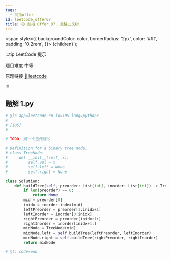 ```yaml
---
tags:
  - 剑指offer
id: leetcode_offer07
title: 🟡 剑指 Offer 07. 重建二叉树
---
```


  <span
    style={{
      backgroundColor: color,
      borderRadius: '2px',
      color: '#fff',
      padding: '0.2rem',
    }}>
    {children}
  </span>
);

:::tip LeetCode 提示

题目难度 <Highlight color="#ffc01e">中等</Highlight>

原题链接 [🔗 leetcode](https://leetcode-cn.com/problems/zhong-jian-er-cha-shu-lcof/)

:::



## 题解 1.py

```py
# @lc app=leetcode.cn id=105 lang=python3
#
# [105]
#

# TODO: 搞一个迭代版的

# Definition for a binary tree node.
# class TreeNode:
#     def __init__(self, x):
#         self.val = x
#         self.left = None
#         self.right = None

class Solution:
    def buildTree(self, preorder: List[int], inorder: List[int]) -> TreeNode:
        if len(preorder) == 0:
            return None
        mid = preorder[0]
        inidx = inorder.index(mid)
        leftPreorder = preorder[1:inidx+1]
        leftInorder = inorder[0:inidx]
        rightPreorder = preorder[inidx+1:]
        rightInorder = inorder[inidx+1:]
        midNode = TreeNode(mid)
        midNode.left = self.buildTree(leftPreorder, leftInorder)
        midNode.right = self.buildTree(rightPreorder, rightInorder)
        return midNode

# @lc code=end
```


